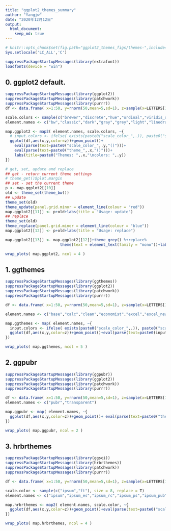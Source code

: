 ---
title: "ggplot2_themes_summary"
author: "Yangjw"
date: "2020年12月12日"
output: 
  html_document:
    keep_md: true
---
```{r, include=F}
# knitr::opts_chunk$set(fig.path="ggplot2_themes_figs/themes-",include=FALSE)
Sys.setlocale('LC_ALL','C')

suppressPackageStartupMessages(library(extrafont))
loadfonts(device = "win")
```

## 0. ggplot2 default.
```{r,fig.width=12,fig.height=10,warning=F}
suppressPackageStartupMessages(library(ggplot2))
suppressPackageStartupMessages(library(patchwork))
suppressPackageStartupMessages(library(purrr))
df <- data.frame( x=1:50, y=rnorm(50,mean=5,sd=1), z=sample(x=LETTERS[1:3],50,replace = T) )

scale.colors <- sample(c("brewer","discrete","hue","ordinal","viridis_d"), size = 10, replace = T)
element.names <- c("bw","classic","dark","gray","grey","light","linedraw","minimal","test","void")

map.ggplot2 <- map2( element.names, scale.colors, ~{
  # input.colors <- ifelse( exists(paste0("scale_color_",.)), paste0("scale_color_",.),"scale_color_brewer" )
  ggplot(df,aes(x,y,color=z))+geom_point()+
    eval(parse(text=paste0("scale_color_",.y,"()")))+
    eval(parse(text=paste0("theme_",.x,"()")))+
    labs(title=paste0("Themes: ",.x,"\ncolors: ",.y)) 
})

# get, set, update and replace
## get - return current theme settings
# theme_get()$plot.margin 
## set - set the current theme
p <- map.ggplot2[[10]]
old <- theme_set(theme_bw())
## update
theme_set(old)
theme_update(panel.grid.minor = element_line(colour = "red"))
map.ggplot2[[11]] <- p+old+labs(title = "Usage: update")
## replace
theme_set(old)
theme_replace(panel.grid.minor = element_line(colour = "blue"))
map.ggplot2[[12]] <- p+old+labs(title = "Usage: replace")

map.ggplot2[[13]] <- map.ggplot2[[12]]+theme_grey() %+replace%
                        theme(text = element_text(family = "mono"))+labs(title = "Usage: %+replace%")

wrap_plots( map.ggplot2, ncol = 4 )
```

## 1. ggthemes
```{r,fig.width=30,fig.height=25,warning=F}
suppressPackageStartupMessages(library(ggthemes))
suppressPackageStartupMessages(library(ggplot2))
suppressPackageStartupMessages(library(patchwork))
suppressPackageStartupMessages(library(purrr))

df <- data.frame( x=1:50, y=rnorm(50,mean=5,sd=1), z=sample(x=LETTERS[1:3],50,replace = T) )

element.names <- c("base","calc","clean","economist","excel","excel_new","few","fivethirtyeight","foundation","gdocs","hc","igray","map","pander","par","solarized","solid","stata","tufte","wsj")

map.ggthemes <- map( element.names, ~{
  input.colors <- ifelse( exists(paste0("scale_color_",.)), paste0("scale_color_",.),"scale_color_brewer" )
  ggplot(df,aes(x,y,color=z))+geom_point()+eval(parse(text=paste0(input.colors,"()")))+ eval(parse(text=paste0("theme_",.,"()")))+labs(title=paste0("Themes: ",.,"\ncolors: ",input.colors)) 
})

wrap_plots( map.ggthemes, ncol = 5 )
```

## 2. ggpubr
```{r,fig.width=8,fig.height=4,warning=F}
suppressPackageStartupMessages(library(ggpubr))
suppressPackageStartupMessages(library(ggplot2))
suppressPackageStartupMessages(library(patchwork))
suppressPackageStartupMessages(library(purrr))

df <- data.frame( x=1:50, y=rnorm(50,mean=5,sd=1), z=sample(x=LETTERS[1:3],50,replace = T) )
element.names <- c("pubr","transparent")

map.ggpubr <- map( element.names, ~{
  ggplot(df,aes(x,y,color=z))+geom_point()+ eval(parse(text=paste0("theme_",.,"()")))+labs(title=paste0("Themes: ",.))
})

wrap_plots( map.ggpubr, ncol = 2 )
```

## 3. hrbrthemes
```{r,fig.height=10,fig.width=25,warning=F}
suppressPackageStartupMessages(library(ggsci))
suppressPackageStartupMessages(library(hrbrthemes))
suppressPackageStartupMessages(library(patchwork))
suppressPackageStartupMessages(library(purrr))

df <- data.frame( x=1:50, y=rnorm(50,mean=5,sd=1), z=sample(x=LETTERS[1:3],50,replace = T) )

scale.color <- sample(c("ipsum","ft"), size = 8, replace = T)
element.names <- c("ipsum","ipsum_es","ipsum_rc","ipsum_ps","ipsum_pub","ipsum_tw","modern_rc","ft_rc")

map.hrbrthemes <- map2( element.names, scale.color, ~{
  ggplot(df,aes(x,y,color=z))+geom_point()+eval(parse(text=paste0("scale_color_",.y,"()")))+ eval(parse(text=paste0("theme_",.x,"()")))+labs(title=paste0("Themes: ",.x,"\ncolors: ",.y)) 
})

wrap_plots( map.hrbrthemes, ncol = 4 )
```